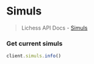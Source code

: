 # Simuls

> Lichess API Docs - [Simuls](https://lichess.org/api#tag/Simuls)

### Get current simuls

```ts
client.simuls.info()
```
